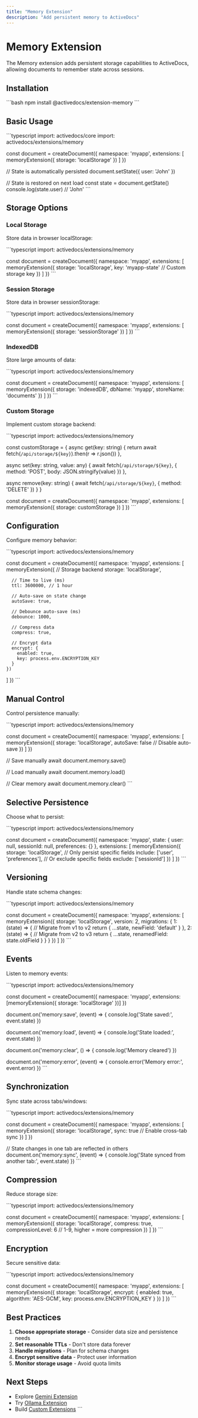 ```yaml
---
title: "Memory Extension"
description: "Add persistent memory to ActiveDocs"
---
```


# Memory Extension

The Memory extension adds persistent storage capabilities to ActiveDocs, allowing documents to remember state across sessions.

## Installation

\`\`\`bash
npm install @activedocs/extension-memory
\`\`\`

## Basic Usage

\`\`\`typescript
import: activedocs/core
import: activedocs/extensions/memory

const document = createDocument({
  namespace: 'myapp',
  extensions: [
    memoryExtension({
      storage: 'localStorage'
    })
  ]
})

// State is automatically persisted
document.setState({ user: 'John' })

// State is restored on next load
const state = document.getState()
console.log(state.user) // 'John'
\`\`\`

## Storage Options

### Local Storage

Store data in browser localStorage:

\`\`\`typescript
import: activedocs/extensions/memory

const document = createDocument({
  namespace: 'myapp',
  extensions: [
    memoryExtension({
      storage: 'localStorage',
      key: 'myapp-state' // Custom storage key
    })
  ]
})
\`\`\`

### Session Storage

Store data in browser sessionStorage:

\`\`\`typescript
import: activedocs/extensions/memory

const document = createDocument({
  namespace: 'myapp',
  extensions: [
    memoryExtension({
      storage: 'sessionStorage'
    })
  ]
})
\`\`\`

### IndexedDB

Store large amounts of data:

\`\`\`typescript
import: activedocs/extensions/memory

const document = createDocument({
  namespace: 'myapp',
  extensions: [
    memoryExtension({
      storage: 'indexedDB',
      dbName: 'myapp',
      storeName: 'documents'
    })
  ]
})
\`\`\`

### Custom Storage

Implement custom storage backend:

\`\`\`typescript
import: activedocs/extensions/memory

const customStorage = {
  async get(key: string) {
    return await fetch(`/api/storage/${key}`).then(r => r.json())
  },
  
  async set(key: string, value: any) {
    await fetch(`/api/storage/${key}`, {
      method: 'POST',
      body: JSON.stringify(value)
    })
  },
  
  async remove(key: string) {
    await fetch(`/api/storage/${key}`, { method: 'DELETE' })
  }
}

const document = createDocument({
  namespace: 'myapp',
  extensions: [
    memoryExtension({
      storage: customStorage
    })
  ]
})
\`\`\`

## Configuration

Configure memory behavior:

\`\`\`typescript
import: activedocs/extensions/memory

const document = createDocument({
  namespace: 'myapp',
  extensions: [
    memoryExtension({
      // Storage backend
      storage: 'localStorage',
      
      // Time to live (ms)
      ttl: 3600000, // 1 hour
      
      // Auto-save on state change
      autoSave: true,
      
      // Debounce auto-save (ms)
      debounce: 1000,
      
      // Compress data
      compress: true,
      
      // Encrypt data
      encrypt: {
        enabled: true,
        key: process.env.ENCRYPTION_KEY
      }
    })
  ]
})
\`\`\`

## Manual Control

Control persistence manually:

\`\`\`typescript
import: activedocs/extensions/memory

const document = createDocument({
  namespace: 'myapp',
  extensions: [
    memoryExtension({
      storage: 'localStorage',
      autoSave: false // Disable auto-save
    })
  ]
})

// Save manually
await document.memory.save()

// Load manually
await document.memory.load()

// Clear memory
await document.memory.clear()
\`\`\`

## Selective Persistence

Choose what to persist:

\`\`\`typescript
import: activedocs/extensions/memory

const document = createDocument({
  namespace: 'myapp',
  state: {
    user: null,
    sessionId: null,
    preferences: {}
  },
  extensions: [
    memoryExtension({
      storage: 'localStorage',
      // Only persist specific fields
      include: ['user', 'preferences'],
      // Or exclude specific fields
      exclude: ['sessionId']
    })
  ]
})
\`\`\`

## Versioning

Handle state schema changes:

\`\`\`typescript
import: activedocs/extensions/memory

const document = createDocument({
  namespace: 'myapp',
  extensions: [
    memoryExtension({
      storage: 'localStorage',
      version: 2,
      migrations: {
        1: (state) => {
          // Migrate from v1 to v2
          return {
            ...state,
            newField: 'default'
          }
        },
        2: (state) => {
          // Migrate from v2 to v3
          return {
            ...state,
            renamedField: state.oldField
          }
        }
      }
    })
  ]
})
\`\`\`

## Events

Listen to memory events:

\`\`\`typescript
import: activedocs/extensions/memory

const document = createDocument({
  namespace: 'myapp',
  extensions: [memoryExtension({ storage: 'localStorage' })]
})

document.on('memory:save', (event) => {
  console.log('State saved:', event.state)
})

document.on('memory:load', (event) => {
  console.log('State loaded:', event.state)
})

document.on('memory:clear', () => {
  console.log('Memory cleared')
})

document.on('memory:error', (event) => {
  console.error('Memory error:', event.error)
})
\`\`\`

## Synchronization

Sync state across tabs/windows:

\`\`\`typescript
import: activedocs/extensions/memory

const document = createDocument({
  namespace: 'myapp',
  extensions: [
    memoryExtension({
      storage: 'localStorage',
      sync: true // Enable cross-tab sync
    })
  ]
})

// State changes in one tab are reflected in others
document.on('memory:sync', (event) => {
  console.log('State synced from another tab:', event.state)
})
\`\`\`

## Compression

Reduce storage size:

\`\`\`typescript
import: activedocs/extensions/memory

const document = createDocument({
  namespace: 'myapp',
  extensions: [
    memoryExtension({
      storage: 'localStorage',
      compress: true,
      compressionLevel: 6 // 1-9, higher = more compression
    })
  ]
})
\`\`\`

## Encryption

Secure sensitive data:

\`\`\`typescript
import: activedocs/extensions/memory

const document = createDocument({
  namespace: 'myapp',
  extensions: [
    memoryExtension({
      storage: 'localStorage',
      encrypt: {
        enabled: true,
        algorithm: 'AES-GCM',
        key: process.env.ENCRYPTION_KEY
      }
    })
  ]
})
\`\`\`

## Best Practices

1. **Choose appropriate storage** - Consider data size and persistence needs
2. **Set reasonable TTLs** - Don't store data forever
3. **Handle migrations** - Plan for schema changes
4. **Encrypt sensitive data** - Protect user information
5. **Monitor storage usage** - Avoid quota limits

## Next Steps

- Explore [Gemini Extension](/extensions/gemini)
- Try [Ollama Extension](/extensions/ollama)
- Build [Custom Extensions](/extensions/custom)
\`\`\`
